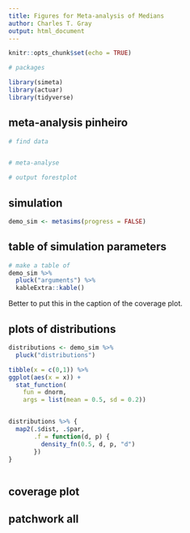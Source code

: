 ```yaml
---
title: Figures for Meta-analysis of Medians
author: Charles T. Gray
output: html_document
---
```


```r
knitr::opts_chunk$set(echo = TRUE)
```

```r
# packages

library(simeta)
library(actuar)
library(tidyverse)

```
## meta-analysis pinheiro

```r
# find data


# meta-analyse

# output forestplot


```



## simulation

```r
demo_sim <- metasims(progress = FALSE)

```


## table of simulation parameters

```r

# make a table of 
demo_sim %>% 
  pluck("arguments") %>% 
  kableExtra::kable()

```

Better to put this in the caption of the coverage plot.

## plots of distributions

```r
distributions <- demo_sim %>% 
  pluck("distributions") 


```

```r

tibble(x = c(0,1)) %>% 
ggplot(aes(x = x)) +
  stat_function(
    fun = dnorm, 
    args = list(mean = 0.5, sd = 0.2))



```

```r
distributions %>% {
  map2(.$dist, .$par,
       .f = function(d, p) {
         density_fn(0.5, d, p, "d")
       })
}


```

```r


```



## coverage plot

## patchwork all
```r



```

